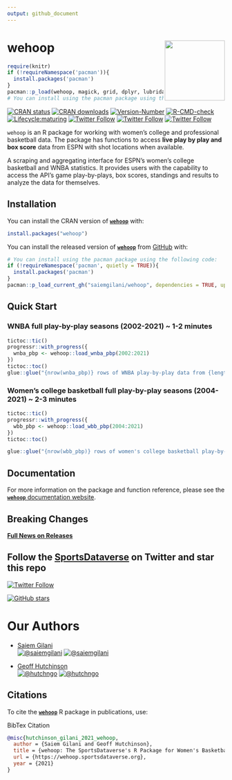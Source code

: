 ```yaml
---
output: github_document
---
```


# wehoop <a href='https://wehoop.sportsdataverse.org'><img src="https://wehoop.sportsdataverse.org/img/logo.png" align="right" height="139"/></a>
```r
require(knitr)
if (!requireNamespace('pacman')){
  install.packages('pacman')
}
pacman::p_load(wehoop, magick, grid, dplyr, lubridate)
# You can install using the pacman package using the following code:

```

<!-- badges: start -->
[![CRAN status](https://www.r-pkg.org/badges/version-last-release/wehoop?style=for-the-badge)](https://CRAN.R-project.org/package=wehoop)
[![CRAN downloads](http://cranlogs.r-pkg.org/badges/grand-total/wehoop)](https://CRAN.R-project.org/package=wehoop)
[![Version-Number](https://img.shields.io/github/r-package/v/saiemgilani/wehoop?label=wehoop&logo=R&style=for-the-badge)](https://github.com/saiemgilani/wehoop) [![R-CMD-check](https://img.shields.io/github/workflow/status/saiemgilani/wehoop/R-CMD-check?label=R-CMD-Check&logo=R&logoColor=blue&style=for-the-badge)](https://github.com/saiemgilani/wehoop/actions/workflows/R-CMD-check.yaml) [![Lifecycle:maturing](https://img.shields.io/badge/lifecycle-maturing-blue.svg?style=for-the-badge&logo=github)](https://github.com/saiemgilani/wehoop)
[![Twitter Follow](https://img.shields.io/twitter/follow/saiemgilani?color=blue&label=%40saiemgilani&logo=twitter&style=for-the-badge)](https://twitter.com/saiemgilani)
[![Twitter Follow](https://img.shields.io/twitter/follow/hutchngo?color=blue&label=%40hutchngo&logo=twitter&style=for-the-badge)](https://twitter.com/hutchngo) [![Twitter Follow](https://img.shields.io/twitter/follow/SportsDataverse?color=blue&label=%40SportsDataverse&logo=twitter&style=for-the-badge)](https://twitter.com/SportsDataverse) 

<!-- badges: end -->

`wehoop` is an R package for working with women's college and professional basketball data. The package has functions to access **live play by play and box score** data from ESPN with shot locations when available.

A scraping and aggregating interface for ESPN's women's college basketball and WNBA statistics. It provides users with the capability to access the API's game play-by-plays, box scores, standings and results to analyze the data for themselves.

## Installation

You can install the CRAN version of [**```wehoop```** ](https://CRAN.R-project.org/package=wehoop) with:
```r
install.packages("wehoop")
```
You can install the released version of [**`wehoop`**](https://github.com/saiemgilani/wehoop) from [GitHub](https://github.com/saiemgilani/wehoop) with:

```r
# You can install using the pacman package using the following code:
if (!requireNamespace('pacman', quietly = TRUE)){
  install.packages('pacman')
}
pacman::p_load_current_gh("saiemgilani/wehoop", dependencies = TRUE, update = TRUE)
```


## Quick Start

### **WNBA full play-by-play seasons (2002-2021) ~ 1-2 minutes**
```r

tictoc::tic()
progressr::with_progress({
  wnba_pbp <- wehoop::load_wnba_pbp(2002:2021)
})
tictoc::toc()
glue::glue("{nrow(wnba_pbp)} rows of WNBA play-by-play data from {length(unique(wnba_pbp$game_id))} games.")

```


### **Women's college basketball full play-by-play seasons (2004-2021) ~ 2-3 minutes**
```r

tictoc::tic()
progressr::with_progress({
  wbb_pbp <- wehoop::load_wbb_pbp(2004:2021)
})
tictoc::toc()

glue::glue("{nrow(wbb_pbp)} rows of women's college basketball play-by-play data from {length(unique(wbb_pbp$game_id))} games.")

```

## Documentation

For more information on the package and function reference, please see the  [**`wehoop`** documentation website](https://wehoop.sportsdataverse.org).

## **Breaking Changes**

[**Full News on Releases**](https://wehoop.sportsdataverse.org/CHANGELOG)

## Follow the [SportsDataverse](https://twitter.com/SportsDataverse) on Twitter and star this repo

[![Twitter Follow](https://img.shields.io/twitter/follow/SportsDataverse?color=blue&label=%40SportsDataverse&logo=twitter&style=for-the-badge)](https://twitter.com/SportsDataverse) 

[![GitHub stars](https://img.shields.io/github/stars/saiemgilani/wehoop.svg?color=eee&logo=github&style=for-the-badge&label=Star%20wehoop&maxAge=2592000)](https://github.com/saiemgilani/wehoop/stargazers/)


# **Our Authors**

-   [Saiem Gilani](https://twitter.com/saiemgilani)       
<a href="https://twitter.com/saiemgilani" target="blank"><img src="https://img.shields.io/twitter/follow/saiemgilani?color=blue&label=%40saiemgilani&logo=twitter&style=for-the-badge" alt="@saiemgilani" /></a>
<a href="https://github.com/saiemgilani" target="blank"><img src="https://img.shields.io/github/followers/saiemgilani?color=eee&logo=Github&style=for-the-badge" alt="@saiemgilani" /></a>

-   [Geoff Hutchinson](https://twitter.com/hutchngo)       
<a href="https://twitter.com/hutchngo" target="blank"><img src="https://img.shields.io/twitter/follow/hutchngo?color=blue&label=%40hutchngo&logo=twitter&style=for-the-badge" alt="@hutchngo" /></a>
<a href="https://github.com/hutchngo" target="blank"><img src="https://img.shields.io/github/followers/hutchngo?color=eee&logo=Github&style=for-the-badge" alt="@hutchngo" /></a>


## **Citations**

To cite the [**`wehoop`**](https://wehoop.sportsdataverse.org) R package in publications, use:

BibTex Citation
```bibtex
@misc{hutchinson_gilani_2021_wehoop,
  author = {Saiem Gilani and Geoff Hutchinson},
  title = {wehoop: The SportsDataverse's R Package for Women's Basketball Data.},
  url = {https://wehoop.sportsdataverse.org},
  year = {2021}
}
```


